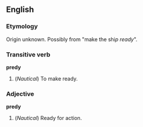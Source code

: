 ==English==
===Etymology===
Origin unknown. Possibly from "make the shi''p ready''".

===Transitive verb===
'''predy'''
# (''Nautical'') To make ready.

===Adjective===
'''predy'''
# (''Nautical'') Ready for action.